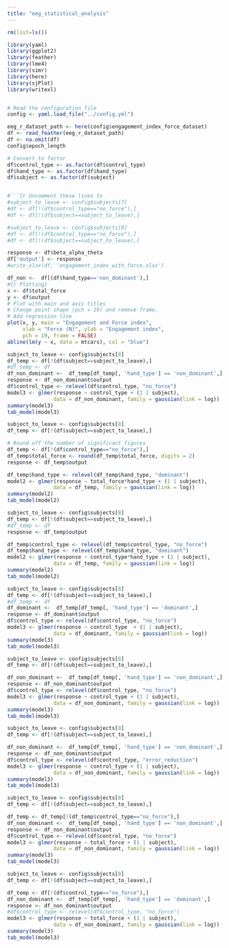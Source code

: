 ```yaml
---
title: "eeg_statistical_analysis"
---
```

```r
rm(list=ls())

library(yaml)
library(ggplot2)
library(feather)
library(lme4)
library(simr)
library(here)
library(sjPlot)
library(writexl)


# Read the configuration file
config <- yaml.load_file("../config.yml")

eeg_r_dataset_path <- here(config$engagement_index_force_dataset)
df <- read_feather(eeg_r_dataset_path)
df <- na.omit(df)
config$epoch_length

# Convert to factor
df$control_type <- as.factor(df$control_type)
df$hand_type <- as.factor(df$hand_type)
df$subject <- as.factor(df$subject)


#```{r Uncomment these lines to 
#subject_to_leave <- config$subjects[7]
#df <- df[!(df$control_type=="no_force"),]
#df <- df[!(df$subject==subject_to_leave),]

#subject_to_leave <- config$subjects[8]
#df <- df[!(df$control_type=="no_force"),]
#df <- df[!(df$subject==subject_to_leave),]

response <- df$beta_alpha_theta
df['output'] <- response
#write_xlsx(df, 'engagement_index_with_force.xlsx')

df_non <-  df[(df$hand_type=='non_dominant'),]
#{r Plotting}
x <- df$total_force
y <- df$output
# Plot with main and axis titles
# Change point shape (pch = 19) and remove frame.
# Add regression line
plot(x, y, main = "Engagement and Force index",
     xlab = "Force (N)", ylab = "Engagement index",
     pch = 19, frame = FALSE)
abline(lm(y ~ x, data = mtcars), col = "blue")
```


```r
subject_to_leave <- config$subjects[8]
df_temp <- df[!(df$subject==subject_to_leave),]
#df_temp <- df
df_non_dominant <-  df_temp[df_temp[, 'hand_type'] == 'non_dominant',]
response <- df_non_dominant$output
df$control_type <- relevel(df$control_type, "no_force")
model3 <- glmer(response ~ control_type + (1 | subject),
               data = df_non_dominant, family = gaussian(link = log))
summary(model3)
tab_model(model3)
```


```r
subject_to_leave <- config$subjects[8]
df_temp <- df[!(df$subject==subject_to_leave),]

# Round off the number of significant figures 
df_temp <- df[!(df$control_type=="no_force"),]
df_temp$total_force <- round(df_temp$total_force, digits = 2)
response <- df_temp$output

df_temp$hand_type <- relevel(df_temp$hand_type, "dominant")
model2 <- glmer(response ~ total_force*hand_type + (1 | subject),
               data = df_temp, family = gaussian(link = log))
summary(model2)
tab_model(model2)
```


```r
subject_to_leave <- config$subjects[8]
df_temp <- df[!(df$subject==subject_to_leave),]
#df_temp <- df
response <- df_temp$output

df_temp$control_type <- relevel(df_temp$control_type, "no_force")
df_temp$hand_type <- relevel(df_temp$hand_type, "dominant")
model2 <- glmer(response ~ control_type*hand_type + (1 | subject),
               data = df_temp, family = gaussian(link = log))
summary(model2)
tab_model(model2)
```


```r
subject_to_leave <- config$subjects[8]
df_temp <- df[!(df$subject==subject_to_leave),]
#df_temp <- df
df_dominant <-  df_temp[df_temp[, 'hand_type'] == 'dominant',]
response <- df_dominant$output
df$control_type <- relevel(df$control_type, "no_force")
model3 <- glmer(response ~ control_type  + (1 | subject),
               data = df_dominant, family = gaussian(link = log))
summary(model3)
tab_model(model3)
```


```r
subject_to_leave <- config$subjects[8]
df_temp <- df[!(df$subject==subject_to_leave),]

df_non_dominant <-  df_temp[df_temp[, 'hand_type'] == 'non_dominant',]
response <- df_non_dominant$output
df$control_type <- relevel(df$control_type, "no_force")
model3 <- glmer(response ~ control_type + (1 | subject),
               data = df_non_dominant, family = gaussian(link = log))
summary(model3)
tab_model(model3)
```

```r
subject_to_leave <- config$subjects[8]
df_temp <- df[!(df$subject==subject_to_leave),]

df_non_dominant <-  df_temp[df_temp[, 'hand_type'] == 'non_dominant',]
response <- df_non_dominant$output
df$control_type <- relevel(df$control_type, "error_reduction")
model3 <- glmer(response ~ control_type + (1 | subject),
               data = df_non_dominant, family = gaussian(link = log))
summary(model3)
tab_model(model3)
```


```r
subject_to_leave <- config$subjects[8]
df_temp <- df[!(df$subject==subject_to_leave),]

df_temp <- df_temp[!(df_temp$control_type=="no_force"),]
df_non_dominant <-  df_temp[df_temp[, 'hand_type'] == 'non_dominant',]
response <- df_non_dominant$output
df$control_type <- relevel(df$control_type, "no_force")
model3 <- glmer(response ~ total_force + (1 | subject),
               data = df_non_dominant, family = gaussian(link = log))
summary(model3)
tab_model(model3)
```


```r
subject_to_leave <- config$subjects[8]
df_temp <- df[!(df$subject==subject_to_leave),]

df_temp <- df[!(df$control_type=="no_force"),]
df_non_dominant <-  df_temp[df_temp[, 'hand_type'] == 'dominant',]
response <- df_non_dominant$output
#df$control_type <- relevel(df$control_type, "no_force")
model3 <- glmer(response ~ total_force + (1 | subject),
               data = df_non_dominant, family = gaussian(link = log))
summary(model3)
tab_model(model3)
```

